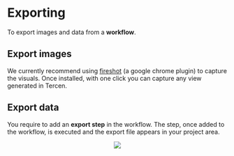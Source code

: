 # Exporting {#export}

To export images and data from a __workflow__.


## Export images {-}

We currently recommend using [fireshot](https://chrome.google.com/webstore/detail/take-webpage-screenshots/mcbpblocgmgfnpjjppndjkmgjaogfceg?hl=en) (a google chrome plugin) to capture the visuals. Once installed, with one click you can capture any view generated in Tercen.

## Export data {-}
You require to add an __export step__ in the workflow.
The step, once added to the workflow, is executed and the export file appears in your project area.

<center>![](images\share.png)</center>
